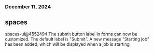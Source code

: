 ### December 11, 2024
## spaces

spaces-ui@4552494
The submit button label in forms can now be customized. The default label is "Submit". A new message "Starting job" has been added, which will be displayed when a job is starting.